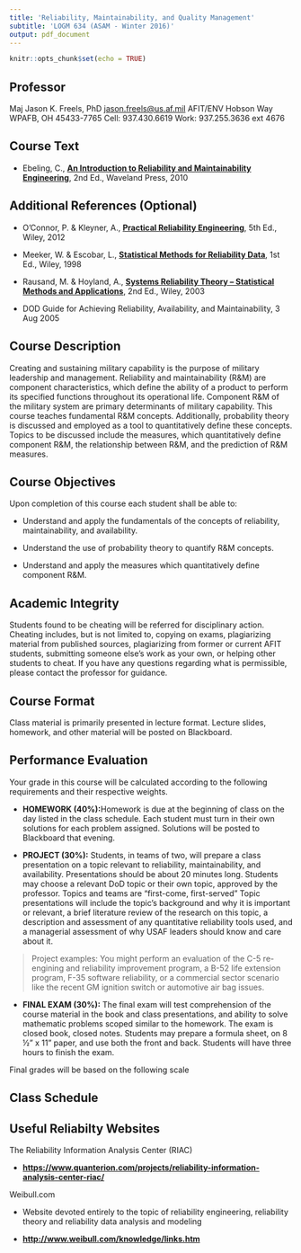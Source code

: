 ```yaml
---
title: 'Reliability, Maintainability, and Quality Management'
subtitle: 'LOGM 634 (ASAM - Winter 2016)'
output: pdf_document
---
```


```r
knitr::opts_chunk$set(echo = TRUE)
```

## Professor

Maj Jason K. Freels, PhD 	<jason.freels@us.af.mil>\newline\newline
AFIT/ENV\newline
2950 Hobson Way\newline
WPAFB, OH 45433-7765\newline
Cell:  937.430.6619\newline
Work:  937.255.3636 ext 4676	  	
			
## Course Text

- Ebeling, C., <u>__An Introduction to Reliability and Maintainability Engineering__</u>, 2nd Ed., Waveland Press, 2010

## Additional References (Optional)

- O'Connor, P. & Kleyner, A., <u>__Practical Reliability Engineering__</u>, 5th Ed., Wiley, 2012

- Meeker, W. & Escobar, L., <u>__Statistical Methods for Reliability Data__</u>, 1st Ed., Wiley, 1998

- Rausand, M. & Hoyland, A., <u>__Systems Reliability Theory – Statistical Methods and Applications__</u>, 2nd Ed., Wiley, 2003

- DOD Guide for Achieving Reliability, Availability, and Maintainability, 3 Aug 2005

## Course Description

Creating and sustaining military capability is the purpose of military leadership and management. Reliability and maintainability (R&M) are component characteristics, which define the ability of a product to perform its specified functions throughout its operational life. Component R&M of the military system are primary determinants of military capability. This course teaches fundamental R&M concepts. Additionally, probability theory is discussed and employed as a tool to quantitatively define these concepts. Topics to be discussed include the measures, which quantitatively define component R&M, the relationship between R&M, and the prediction of R&M measures.  

## Course Objectives

Upon completion of this course each student shall be able to:

-	Understand and apply the fundamentals of the concepts of reliability, maintainability, and availability.

- Understand the use of probability theory to quantify R&M concepts.

- Understand and apply the measures which quantitatively define component R&M.
 
## Academic Integrity

Students found to be cheating will be referred for disciplinary action.  Cheating includes, but is not limited to, copying on exams, plagiarizing material from published sources, plagiarizing from former or current AFIT students, submitting someone else’s work as your own, or helping other students to cheat.  If you have any questions regarding what is permissible, please contact the professor for guidance.

## Course Format

Class material is primarily presented in lecture format.   Lecture slides, homework, and other material will be posted on Blackboard.  

## Performance Evaluation

Your grade in this course will be calculated according to the following requirements and their respective weights.

- __HOMEWORK (40\%):__\newline Homework is due at the beginning of class on the day listed in the class schedule.   Each student must turn in their own solutions for each problem assigned.  Solutions will be posted to Blackboard that evening.

- __PROJECT (30\%):__  \newline Students, in teams of two, will prepare a class presentation on a topic relevant to reliability, maintainability, and availability.  Presentations should be about 20 minutes long.  Students may choose a relevant DoD topic or their own topic, approved by the professor.  Topics and teams are "first-come, first-served"  Topic presentations will include the topic's background and why it is important or relevant, a brief literature review of the research on this topic, a description and assessment of any quantitative reliability tools used, and a managerial assessment of why USAF leaders should know and care about it.  

> Project examples: You might perform an evaluation of the C-5 re-engining and reliability improvement program, a B-52 life extension program, F-35 software reliability, or a commercial sector scenario like the recent GM ignition switch or automotive air bag issues.

- __FINAL EXAM (30\%):__  \newline The final exam will test comprehension of the course material in the book and class presentations, and ability to solve mathematic problems scoped similar to the homework.  The exam is closed book, closed notes.  Students may prepare a formula sheet, on 8 ½" x 11" paper, and use both the front and back.  Students will have three hours to finish the exam.
 
Final grades will be based on the following scale

\begin{tabbing}
\=93\;\; \=-\;\; \=100\%\;\;  \=   A\\
\>90\;\; \>-\;\; \>92\%\;\; \> A-\\
\>87\;\; \>-\;\; \>89\%\;\; \>  B+\\
\>83\;\; \>-\;\; \>86\%\;\; \>  B\\
\>80\;\; \>-\;\; \>82\%\;\; \>  B-\\
\>77\;\; \>-\;\; \>79\%\;\; \>  C+\\
\>73\;\; \>-\;\; \>76\%\;\; \>  C\\
\>70\;\; \>-\;\; \>72\%\;\; \>  C-\\
\>       \><\;\;\; \>70\%\;\; \> D or F
\end{tabbing}

## Class Schedule

\begin{tabbing}
\textbf{Class Date}\hspace{20pt}  \=\textbf{Chapters Covered}\hspace{20pt} \=\textbf{Topics}\hspace{120pt} \=\textbf{Notes}\\
Day 2 \> Chapters 1 \& 2     \> Reliability Introduction        \>\\
      \>                     \> Math Review                     \>\\
      \> \> \> \\
Day 3 \> Chapters 3, 4       \> Life Data Analysis              \>HW \#1 Assigned\\
      \>                     \> Monte Carlo Simulation          \>\\
      \> \> \> \\
Day 4 \> Chapters 6          \> Reliability Prediction          \>HW \#1 Due\\
      \>                     \>                                 \>HW \#2 Assigned\\
      \> \> \> \\
Day 5 \> Chapters 12, 14     \> Reliability Testing             \>HW \#2 Due\\
      \>                     \> Reliability Demonstration       \>HW \#3 Assigned\\
      \>                     \> Reliability Growth              \>Project Topics Due\\
      \> \> \> \\
Day 6 \> Chapters 7, 8       \> Design for Reliability          \>HW \#3 Due\\
      \>                     \> Mechanical Systems Reliability  \>HW \#4 Assigned\\
      \> \> \> \\
Day 7 \> Chapters 9, 10      \> Electronic Systems Reliability  \>HW \#4 Due\\
      \>                     \> Software Reliability            \> \\
      \>\>\>\\
Day 8 \> Chapters 15, 16, 17 \> Reliability in Manufacture      \>\\
      \>                     \> Maintainability \& Availability \>\\
      \>                     \> Reliability Management          \>\\
      \> \>\> \\
Day 9 \> N/A                 \>N/A                              \>Student Presentations\\
      \>                     \>                                 \>Review For Final\\
      \> \>\>\\
Day 10\> N/A                 \>N/A                              \>Final Exam\\
\end{tabbing}

## Useful Reliabilty  Websites

The Reliability Information Analysis Center (RIAC)

- __<https://www.quanterion.com/projects/reliability-information-analysis-center-riac/>__

Weibull.com

- Website devoted entirely to the topic of reliability engineering, reliability theory and reliability data analysis and modeling

- __<http://www.weibull.com/knowledge/links.htm>__
